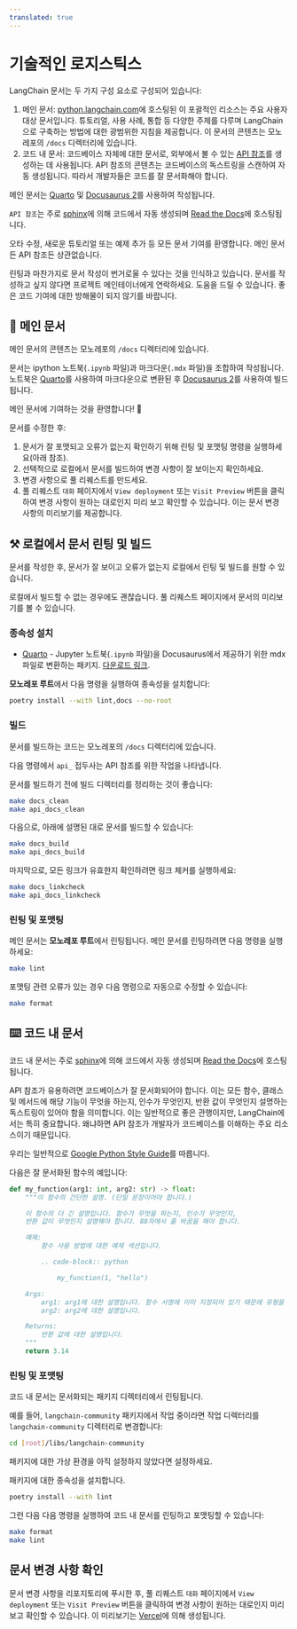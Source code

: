 ```yaml
---
translated: true
---
```


# 기술적인 로지스틱스

LangChain 문서는 두 가지 구성 요소로 구성되어 있습니다:

1. 메인 문서: [python.langchain.com](https://python.langchain.com/)에 호스팅된 이 포괄적인 리소스는 주요 사용자 대상 문서입니다.
   튜토리얼, 사용 사례, 통합 등 다양한 주제를 다루며 LangChain으로 구축하는 방법에 대한 광범위한 지침을 제공합니다.
   이 문서의 콘텐츠는 모노레포의 `/docs` 디렉터리에 있습니다.
2. 코드 내 문서: 코드베이스 자체에 대한 문서로, 외부에서 볼 수 있는 [API 참조](https://api.python.langchain.com/en/latest/langchain_api_reference.html)를 생성하는 데 사용됩니다.
   API 참조의 콘텐츠는 코드베이스의 독스트링을 스캔하여 자동 생성됩니다. 따라서 개발자들은 코드를 잘 문서화해야 합니다.

메인 문서는 [Quarto](https://quarto.org) 및 [Docusaurus 2](https://docusaurus.io/)를 사용하여 작성됩니다.

`API 참조`는 주로 [sphinx](https://www.sphinx-doc.org/en/master/)에 의해 코드에서 자동 생성되며 [Read the Docs](https://readthedocs.org/)에 호스팅됩니다.

오타 수정, 새로운 튜토리얼 또는 예제 추가 등 모든 문서 기여를 환영합니다. 메인 문서든 API 참조든 상관없습니다.

린팅과 마찬가지로 문서 작성이 번거로울 수 있다는 것을 인식하고 있습니다. 문서를 작성하고 싶지 않다면 프로젝트 메인테이너에게 연락하세요. 도움을 드릴 수 있습니다. 좋은 코드 기여에 대한 방해물이 되지 않기를 바랍니다.

## 📜 메인 문서

메인 문서의 콘텐츠는 모노레포의 `/docs` 디렉터리에 있습니다.

문서는 ipython 노트북(`.ipynb` 파일)과 마크다운(`.mdx` 파일)을 조합하여 작성됩니다. 노트북은 [Quarto](https://quarto.org)를 사용하여 마크다운으로 변환된 후 [Docusaurus 2](https://docusaurus.io/)를 사용하여 빌드됩니다.

메인 문서에 기여하는 것을 환영합니다! 🥰

문서를 수정한 후:

1. 문서가 잘 포맷되고 오류가 없는지 확인하기 위해 린팅 및 포맷팅 명령을 실행하세요(아래 참조).
2. 선택적으로 로컬에서 문서를 빌드하여 변경 사항이 잘 보이는지 확인하세요.
3. 변경 사항으로 풀 리퀘스트를 만드세요.
4. 풀 리퀘스트 `대화` 페이지에서 `View deployment` 또는 `Visit Preview` 버튼을 클릭하여 변경 사항이 원하는 대로인지 미리 보고 확인할 수 있습니다. 이는 문서 변경 사항의 미리보기를 제공합니다.

## ⚒️ 로컬에서 문서 린팅 및 빌드

문서를 작성한 후, 문서가 잘 보이고 오류가 없는지 로컬에서 린팅 및 빌드를 원할 수 있습니다.

로컬에서 빌드할 수 없는 경우에도 괜찮습니다. 풀 리퀘스트 페이지에서 문서의 미리보기를 볼 수 있습니다.

### 종속성 설치

- [Quarto](https://quarto.org) - Jupyter 노트북(`.ipynb` 파일)을 Docusaurus에서 제공하기 위한 mdx 파일로 변환하는 패키지. [다운로드 링크](https://quarto.org/docs/download/).

**모노레포 루트**에서 다음 명령을 실행하여 종속성을 설치합니다:

```bash
poetry install --with lint,docs --no-root
```

### 빌드

문서를 빌드하는 코드는 모노레포의 `/docs` 디렉터리에 있습니다.

다음 명령에서 `api_` 접두사는 API 참조를 위한 작업을 나타냅니다.

문서를 빌드하기 전에 빌드 디렉터리를 정리하는 것이 좋습니다:

```bash
make docs_clean
make api_docs_clean
```

다음으로, 아래에 설명된 대로 문서를 빌드할 수 있습니다:

```bash
make docs_build
make api_docs_build
```

마지막으로, 모든 링크가 유효한지 확인하려면 링크 체커를 실행하세요:

```bash
make docs_linkcheck
make api_docs_linkcheck
```

### 린팅 및 포맷팅

메인 문서는 **모노레포 루트**에서 린팅됩니다. 메인 문서를 린팅하려면 다음 명령을 실행하세요:

```bash
make lint
```

포맷팅 관련 오류가 있는 경우 다음 명령으로 자동으로 수정할 수 있습니다:

```bash
make format
```

## ⌨️ 코드 내 문서

코드 내 문서는 주로 [sphinx](https://www.sphinx-doc.org/en/master/)에 의해 코드에서 자동 생성되며 [Read the Docs](https://readthedocs.org/)에 호스팅됩니다.

API 참조가 유용하려면 코드베이스가 잘 문서화되어야 합니다. 이는 모든 함수, 클래스 및 메서드에 해당 기능이 무엇을 하는지, 인수가 무엇인지, 반환 값이 무엇인지 설명하는 독스트링이 있어야 함을 의미합니다. 이는 일반적으로 좋은 관행이지만, LangChain에서는 특히 중요합니다. 왜냐하면 API 참조가 개발자가 코드베이스를 이해하는 주요 리소스이기 때문입니다.

우리는 일반적으로 [Google Python Style Guide](https://google.github.io/styleguide/pyguide.html#38-comments-and-docstrings)를 따릅니다.

다음은 잘 문서화된 함수의 예입니다:

```python
def my_function(arg1: int, arg2: str) -> float:
    """이 함수의 간단한 설명. (단일 문장이어야 합니다.)

    이 함수의 더 긴 설명입니다. 함수가 무엇을 하는지, 인수가 무엇인지,
    반환 값이 무엇인지 설명해야 합니다. 88자에서 줄 바꿈을 해야 합니다.

    예제:
        함수 사용 방법에 대한 예제 섹션입니다.

        .. code-block:: python

            my_function(1, "hello")

    Args:
        arg1: arg1에 대한 설명입니다. 함수 서명에 이미 지정되어 있기 때문에 유형을 지정할 필요가 없습니다.
        arg2: arg2에 대한 설명입니다.

    Returns:
        반환 값에 대한 설명입니다.
    """
    return 3.14
```

### 린팅 및 포맷팅

코드 내 문서는 문서화되는 패키지 디렉터리에서 린팅됩니다.

예를 들어, `langchain-community` 패키지에서 작업 중이라면 작업 디렉터리를 `langchain-community` 디렉터리로 변경합니다:

```bash
cd [root]/libs/langchain-community
```

패키지에 대한 가상 환경을 아직 설정하지 않았다면 설정하세요.

패키지에 대한 종속성을 설치합니다.

```bash
poetry install --with lint
```

그런 다음 다음 명령을 실행하여 코드 내 문서를 린팅하고 포맷팅할 수 있습니다:

```bash
make format
make lint
```

## 문서 변경 사항 확인

문서 변경 사항을 리포지토리에 푸시한 후, 풀 리퀘스트 `대화` 페이지에서 `View deployment` 또는 `Visit Preview` 버튼을 클릭하여
변경 사항이 원하는 대로인지 미리 보고 확인할 수 있습니다.
이 미리보기는 [Vercel](https://vercel.com/docs/getting-started-with-vercel)에 의해 생성됩니다.